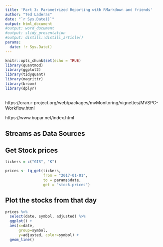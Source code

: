 ```yaml
---
title: 'Part 3: Parametrized Reporting with RMarkdown and friends'
author: "Ted Laderas"
date: "`r Sys.Date()`"
output: html_document
#output: word_document
#output: slidy_presentation
#output: distill::distill_article()
params: 
  date: !r Sys.Date()
---
```


```r
knitr::opts_chunk$set(echo = TRUE)
library(quantmod)
library(ggplot2)
library(tidyquant)
library(magrittr)
library(broom)
library(dplyr)
```

##

https://cran.r-project.org/web/packages/mvMonitoring/vignettes/MVSPC-Workflow.html

https://www.bupar.net/index.html

## Streams as Data Sources




## Get Stock prices

```r
tickers = c("GIS", "K")

prices <- tq_get(tickers,
                 from = "2017-01-01",
                 to = params$date,
                 get = "stock.prices")
```

## Plot the stocks from that day

```r
prices %>%
  select(date, symbol, adjusted) %>%
  ggplot() +
  aes(x=date,
      group=symbol,
      y=adjusted, color=symbol) +
  geom_line()
```

